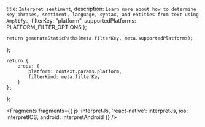   title: `Interpret sentiment`,
  description: `Learn more about how to determine key phrases, sentiment, language, syntax, and entities from text using Amplify.`,
  filterKey: "platform",
  supportedPlatforms: PLATFORM_FILTER_OPTIONS
};
      


    return generateStaticPaths(meta.filterKey, meta.supportedPlatforms);
};

    return {
        props: {
            platform: context.params.platform,
            filterKind: meta.filterKey
        }
    };
};


<Fragments
  fragments={{
    js: interpretJs,
    'react-native': interpretJs,
    ios: interpretIOS,
    android: interpretAndroid
  }}
/>
